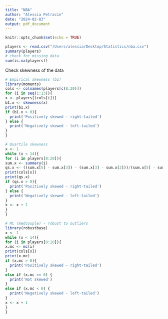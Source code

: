 ```yaml
---
title: "NBA"
author: "Alessia Petracin"
date: "2024-02-03"
output: pdf_document
---
```


```r
knitr::opts_chunk$set(echo = TRUE)
```

```r
players <- read.csv("/Users/alessia/Desktop/Statistics/nba.csv")
summary(players)
# check for missing data
sum(is.na(players))
```
Check skewness of the data
```r
# Empirical skewness (b1)
library(moments)
cols <- colnames(players[c(8:20)])
for (i in seq(1:13)){
x <- players[(cols[i])]
b1.x <- skewness(x)
print(b1.x)
if (b1.x > 0){
  print('Positively skewed - right-tailed')
} else {
  print('Negatively skewed - left-tailed')
}
}
```

```r
# Quartile skewness
x <- 1
while (x < 14){
for (i in players[8:20]){
sum.x <- summary(i)
qs.x <- ((sum.x[5] - sum.x[3]) - (sum.x[3] - sum.x[2]))/(sum.x[5] - sum.x[2])
print(cols[x])
print(qs.x)
if (qs.x > 0){
  print('Positively skewed - right-tailed')
} else {
  print('Negatively skewed - left-tailed')
}
x <- x + 1
}
}
```

```r
# MC (medcouple) - robust to outliers
library(robustbase)
x <- 1
while (x < 14){
for (i in players[8:20]){
x.mc <- mc(i)
print(cols[x])
print(x.mc)
if (x.mc > 0){
  print('Positively skewed - right-tailed')
} 
else if (x.mc == 0) {
  print('Not skewed')
}
else if (x.mc < 0) {
  print('Negatively skewed - left-tailed')
}
x <- x + 1
}
}
```



